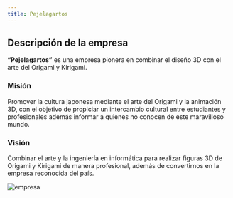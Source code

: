 ```yaml
---
title: Pejelagartos
---
```


## Descripción de la empresa

**“Pejelagartos”** es una empresa pionera en combinar el diseño 3D con el arte del Origami y Kirigami.

### Misión

Promover la cultura japonesa mediante el arte del Origami y la animación 3D, con el objetivo de propiciar un intercambio cultural entre estudiantes y profesionales además informar a quienes no conocen de este maravilloso mundo.

### Visión

Combinar el arte y la ingeniería en informática para realizar figuras 3D de Origami y Kirigami de manera profesional, además de convertirnos en la empresa reconocida del país.

![empresa](/images/sobre-mi/LogoPegelagartos_V2.png)
